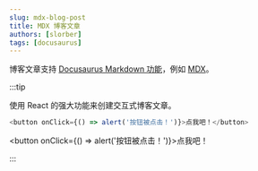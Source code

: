 ```yaml
---
slug: mdx-blog-post
title: MDX 博客文章
authors: [slorber]
tags: [docusaurus]
---
```


博客文章支持 [Docusaurus Markdown 功能](https://docusaurus.io/docs/markdown-features)，例如 [MDX](https://mdxjs.com/)。

:::tip

使用 React 的强大功能来创建交互式博客文章。

```js
<button onClick={() => alert('按钮被点击！')}>点我吧！</button>
```

<button onClick={() => alert('按钮被点击！')}>点我吧！</button>

:::
